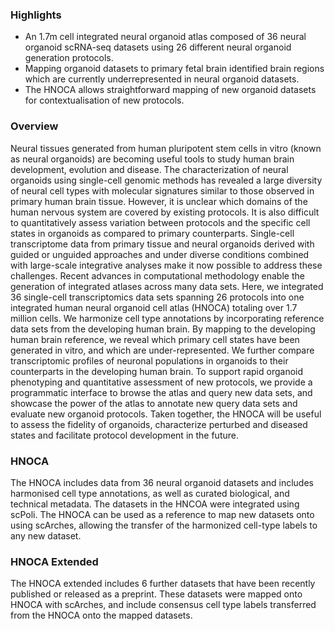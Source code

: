 ### Highlights

- An 1.7m cell integrated neural organoid atlas composed of 36 neural organoid scRNA-seq datasets using 26 different neural organoid generation protocols.
- Mapping organoid datasets to primary fetal brain identified brain regions which are currently underrepresented in neural organoid datasets.
- The HNOCA allows straightforward mapping of new organoid datasets for contextualisation of new protocols.

### Overview

Neural tissues generated from human pluripotent stem cells in vitro (known as neural organoids) are becoming useful tools to study human brain development, evolution and disease. The characterization of neural organoids using single-cell genomic methods has revealed a large diversity of neural cell types with molecular signatures similar to those observed in primary human brain tissue. However, it is unclear which domains of the human nervous system are covered by existing protocols. It is also difficult to quantitatively assess variation between protocols and the specific cell states in organoids as compared to primary counterparts. Single-cell transcriptome data from primary tissue and neural organoids derived with guided or unguided approaches and under diverse conditions combined with large-scale integrative analyses make it now possible to address these challenges. Recent advances in computational methodology enable the generation of integrated atlases across many data sets. Here, we integrated 36 single-cell transcriptomics data sets spanning 26 protocols into one integrated human neural organoid cell atlas (HNOCA) totaling over 1.7 million cells. We harmonize cell type annotations by incorporating reference data sets from the developing human brain. By mapping to the developing human brain reference, we reveal which primary cell states have been generated in vitro, and which are under-represented. We further compare transcriptomic profiles of neuronal populations in organoids to their counterparts in the developing human brain. To support rapid organoid phenotyping and quantitative assessment of new protocols, we provide a programmatic interface to browse the atlas and query new data sets, and showcase the power of the atlas to annotate new query data sets and evaluate new organoid protocols. Taken together, the HNOCA will be useful to assess the fidelity of organoids, characterize perturbed and diseased states and facilitate protocol development in the future.

### HNOCA

The HNOCA includes data from 36 neural organoid datasets and includes harmonised cell type annotations, as well as curated biological, and technical metadata. The datasets in the HNCOA were integrated using scPoli. The HNOCA can be used as a reference to map new datasets onto using scArches, allowing the transfer of the harmonized cell-type labels to any new dataset.

### HNOCA Extended

The HNOCA extended includes 6 further datasets that have been recently published or released as a preprint. These datasets were mapped onto HNOCA with scArches, and include consensus cell type labels transferred from the HNOCA onto the mapped datasets.
